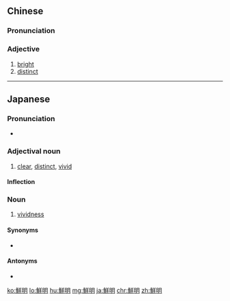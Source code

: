 {{also|鲜明}}
==Chinese==
{{zh-forms|s=鲜明}}

===Pronunciation===
{{zh-pron
|m=xiānmíng
|c=sin1 ming4
|mn=sian-bêng
|ma=Zh-xianmíng.ogg
|cat=a
}}

===Adjective===
{{zh-adj}}

# [[bright]] {{gloss|of colour}}
# [[distinct]]

{{zh-cat|Intermediate}}

----

==Japanese==
{{ja-kanjitab|せん|めい|yomi=on}}

===Pronunciation===
* {{homophones|闡明|lang=ja}}

===Adjectival noun===
{{ja-adj|infl=na|せんめい}}

# [[clear]], [[distinct]], [[vivid]]

====Inflection====
{{ja-na|せんめい}}

===Noun===
{{ja-noun|せんめい}}

# [[vividness]]

====Synonyms====
* {{ja-r|鮮烈|せんれつ}}

====Antonyms====
* {{ja-r|不鮮明|ふせんめい}}

[[ko:鮮明]]
[[lo:鮮明]]
[[hu:鮮明]]
[[mg:鮮明]]
[[ja:鮮明]]
[[chr:鮮明]]
[[zh:鮮明]]